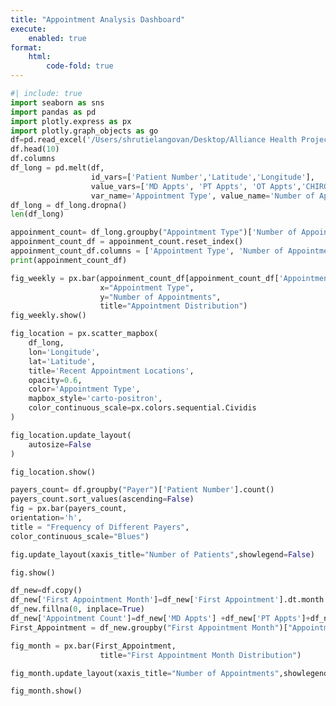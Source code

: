 ```yaml
---
title: "Appointment Analysis Dashboard"
execute:
    enabled: true
format:
    html:
        code-fold: true
---
```


```python
#| include: true
import seaborn as sns
import pandas as pd
import plotly.express as px
import plotly.graph_objects as go
df=pd.read_excel('/Users/shrutielangovan/Desktop/Alliance Health Project/Task 1/Dashboard Prc.xlsx')
df.head(10)
df.columns
df_long = pd.melt(df, 
                  id_vars=['Patient Number','Latitude','Longitude'], 
                  value_vars=['MD Appts', 'PT Appts', 'OT Appts','CHIRO Appts', 'ALTER-G Appts', 'CRYOTHERAPY Appts','ESTABLISHED 1 YEAR CMO F/U Appts', 'GAMEREADY Appts','NORMATECH Appts', 'SOFTWAVE Appts'], 
                  var_name='Appointment Type', value_name='Number of Appointments')
df_long = df_long.dropna()
len(df_long)

appoinment_count= df_long.groupby("Appointment Type")['Number of Appointments'].sum()
appoinment_count_df = appoinment_count.reset_index()
appoinment_count_df.columns = ['Appointment Type', 'Number of Appointments']
print(appoinment_count_df) 

fig_weekly = px.bar(appoinment_count_df[appoinment_count_df['Appointment Type'].isin(['CHIRO Appts','MD Appts','OT Appts','PT Appts'])], 
                    x="Appointment Type",
                    y="Number of Appointments", 
                    title="Appointment Distribution")
fig_weekly.show()

fig_location = px.scatter_mapbox(
    df_long,
    lon='Longitude',
    lat='Latitude',
    title='Recent Appointment Locations',
    opacity=0.6,
    color='Appointment Type',
    mapbox_style='carto-positron',
    color_continuous_scale=px.colors.sequential.Cividis
)

fig_location.update_layout(
    autosize=False
)

fig_location.show()

payers_count= df.groupby("Payer")['Patient Number'].count()
payers_count.sort_values(ascending=False)
fig = px.bar(payers_count, 
orientation='h',
title = "Frequency of Different Payers",
color_continuous_scale="Blues") 

fig.update_layout(xaxis_title="Number of Patients",showlegend=False)

fig.show()

df_new=df.copy()
df_new['First Appointment Month']=df_new['First Appointment'].dt.month
df_new.fillna(0, inplace=True)
df_new['Appointment Count']=df_new['MD Appts'] +df_new['PT Appts']+df_new['OT Appts']+df_new['CHIRO Appts']+df_new['ALTER-G Appts']+df_new['CRYOTHERAPY Appts']+df_new['ESTABLISHED 1 YEAR CMO F/U Appts']+df_new['GAMEREADY Appts']+df_new['NORMATECH Appts']+df_new['SOFTWAVE Appts']
First_Appointment = df_new.groupby("First Appointment Month")["Appointment Count"].sum()

fig_month = px.bar(First_Appointment, 
                    title="First Appointment Month Distribution")

fig_month.update_layout(xaxis_title="Number of Appointments",showlegend=False)

fig_month.show()
```
